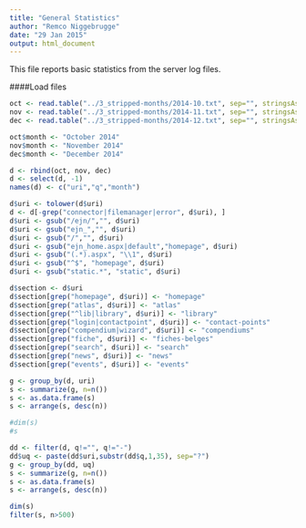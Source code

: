 ```yaml
---
title: "General Statistics"
author: "Remco Niggebrugge"
date: "29 Jan 2015"
output: html_document
---
```


This file reports basic statistics from the server log files. 

<!-- 
```r
library(dplyr)
library(tidyr)
library(ggplot2)
```
-->

####Load files

```r
oct <- read.table("../3_stripped-months/2014-10.txt", sep="", stringsAsFactors = F)
nov <- read.table("../3_stripped-months/2014-11.txt", sep="", stringsAsFactors = F)
dec <- read.table("../3_stripped-months/2014-12.txt", sep="", stringsAsFactors = F)

oct$month <- "October 2014"
nov$month <- "November 2014"
dec$month <- "December 2014"

d <- rbind(oct, nov, dec)
d <- select(d, -1)
names(d) <- c("uri","q","month")

d$uri <- tolower(d$uri)
d <- d[-grep("connector|filemanager|error", d$uri), ]
d$uri <- gsub("/ejn/","", d$uri)
d$uri <- gsub("ejn_","", d$uri)
d$uri <- gsub("/","", d$uri)
d$uri <- gsub("ejn_home.aspx|default","homepage", d$uri)
d$uri <- gsub("(.*).aspx", "\\1", d$uri)
d$uri <- gsub("^$", "homepage", d$uri)
d$uri <- gsub("static.*", "static", d$uri)

d$section <- d$uri
d$section[grep("homepage", d$uri)] <- "homepage"
d$section[grep("atlas", d$uri)] <- "atlas"
d$section[grep("^lib|library", d$uri)] <- "library"
d$section[grep("login|contactpoint", d$uri)] <- "contact-points"
d$section[grep("compendium|wizard", d$uri)] <- "compendiums"
d$section[grep("fiche", d$uri)] <- "fiches-belges"
d$section[grep("search", d$uri)] <- "search"
d$section[grep("news", d$uri)] <- "news"
d$section[grep("events", d$uri)] <- "events"
```

```r
g <- group_by(d, uri)
s <- summarize(g, n=n())
s <- as.data.frame(s)
s <- arrange(s, desc(n))

#dim(s)
#s
```

```r
dd <- filter(d, q!="", q!="-")
dd$uq <- paste(dd$uri,substr(dd$q,1,35), sep="?")
g <- group_by(dd, uq)
s <- summarize(g, n=n())
s <- as.data.frame(s)
s <- arrange(s, desc(n))

dim(s)
filter(s, n>500)
```